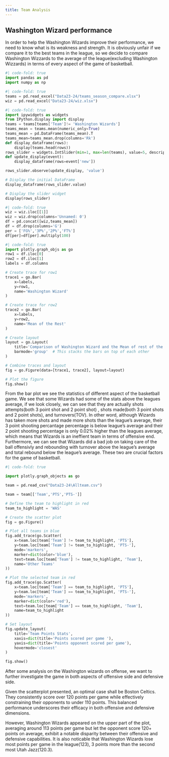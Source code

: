 ```yaml
---
title: Team Analysis
---
```


## Washington Wizard performance 

In order to help the Washington Wizards improve their performance, we need to know what is its weakness and strength. It is obviously unfair if we compare it to the best teams in the league, so we decide to compare Washington Wizzards to the average of the league(excluding Washington Wizzards) in terms of every aspect of the game of basketball. 


```python
#| code-fold: true
import pandas as pd
import numpy as np

```

```python
#| code-fold: true
teams = pd.read_excel("Data23-24/teams_season_compare.xlsx")
wiz = pd.read_excel("Data23-24/wiz.xlsx")

```

```python
#| code-fold: true
import ipywidgets as widgets
from IPython.display import display
teams = teams[teams['Team']!= 'Washington Wizards']
teams_mean = teams.mean(numeric_only=True)
teams_mean = pd.DataFrame(teams_mean).T
teams_mean=teams_mean.drop(columns='Rk')
def display_dataframe(rows):
    display(teams.head(rows))
rows_slider = widgets.IntSlider(min=1, max=len(teams), value=5, description='Rows:')
def update_display(event):
    display_dataframe(rows=event['new'])

rows_slider.observe(update_display, 'value')

# Display the initial DataFrame
display_dataframe(rows_slider.value)

# Display the slider widget
display(rows_slider)
```

```python
#| code-fold: true
wiz = wiz.iloc[[1]]
wiz = wiz.drop(columns='Unnamed: 0')
df = pd.concat([wiz,teams_mean])
df = df.drop(columns='G')
per = ['FG%','3P%','2P%','FT%']
df[per]=df[per].multiply(100)
```

```python
#| code-fold: true
import plotly.graph_objs as go
row1 = df.iloc[0]  
row2 = df.iloc[1]
labels = df.columns

# Create trace for row1
trace1 = go.Bar(
    x=labels,
    y=row1,
    name='Washington Wizard'
)

# Create trace for row2
trace2 = go.Bar(
    x=labels,
    y=row2,
    name='Mean of the Rest'
)

# Create layout
layout = go.Layout(
    title='Comparison of Washington Wizard and the Mean of rest of the teams',
    barmode='group'  # This stacks the bars on top of each other
)

# Combine traces and layout
fig = go.Figure(data=[trace1, trace2], layout=layout)

# Plot the figure
fig.show()
```

From the bar plot we see the statistics of different aspect of the basketball game. We see that some Wizards had some of the stats above the leagues average, if we look closely, we can see that they are actually shots attempts(both 3 point shot and 2 point shot) , shots made(both 3 point shots and 2 point shots), and turnovers(TOV). In other word, although Wizards has taken more shots and made more shots than the league's average, their 3 point shooting percantage percentage is below league's average and their 2 point shooting percentage is only 0.02% higher than the leagues average, which means that Wizards is an ineffient team in terms of offensive end. Furthermore, we can see that Wizards did a bad job on taking care of the ball offensivly and rebounding with turnover above the league's average and total rebound below the league's average. These two are crucial factors for the game of basketball.  


```python
#| code-fold: true

import plotly.graph_objects as go

team = pd.read_csv("Data23-24\Allteam.csv")

team = team[['Team','PTS','PTS-']]

# Define the team to highlight in red
team_to_highlight = 'WAS'

# Create the scatter plot
fig = go.Figure()

# Plot all teams in blue
fig.add_trace(go.Scatter(
    x=team.loc[team['Team'] != team_to_highlight, 'PTS'],
    y=team.loc[team['Team'] != team_to_highlight, 'PTS-'],
    mode='markers',
    marker=dict(color='blue'),
    text=team.loc[team['Team'] != team_to_highlight, 'Team'],
    name='Other Teams'
))

# Plot the selected team in red
fig.add_trace(go.Scatter(
    x=team.loc[team['Team'] == team_to_highlight, 'PTS'],
    y=team.loc[team['Team'] == team_to_highlight, 'PTS-'],
    mode='markers',
    marker=dict(color='red'),
    text=team.loc[team['Team'] == team_to_highlight, 'Team'],
    name=team_to_highlight
))

# Set layout
fig.update_layout(
    title='Team Points Stats',
    xaxis=dict(title='Points scored per game '),
    yaxis=dict(title='Points opponent scored per game'),
    hovermode='closest'
)

fig.show()
```

After some analysis on the Washington wizards on offense, we want to further investigate the game in both aspects of offensive side and defensive side. 

Given the scatterplot presented, an optimal case shall be Boston Celtics. They consistently score over 120 points per game while effectively constraining their opponents to under 110 points. This balanced performance underscores their efficacy in both offensive and defensive dimensions. 

However, Washington Wizards appeared on the upper part of the plot, averaging around 113 points per game but let the opponent score 120+ points on average, exhibit a notable disparity between their offensive and defensive capabilities. It is also noticable that Washington Wizards lose most points per game in the league(123), 3 points more than the second most Utah Jazz(120.3).